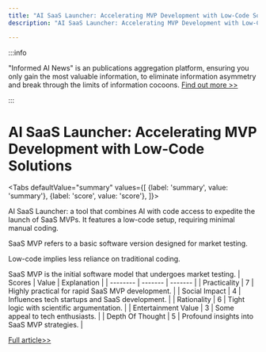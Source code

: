 ```yaml
---
title: "AI SaaS Launcher: Accelerating MVP Development with Low-Code Solutions"
description: "AI SaaS Launcher: Accelerating MVP Development with Low-Code Solutions"

---
```



:::info

"Informed AI News" is an publications aggregation platform, ensuring you only gain the most valuable information, to eliminate information asymmetry and break through the limits of information cocoons.  [Find out more >>](/)

:::

# AI SaaS Launcher: Accelerating MVP Development with Low-Code Solutions


<Tabs
	defaultValue="summary"
	values={[
	{label: 'summary', value: 'summary'},
	{label: 'score', value: 'score'},
]}>
<TabItem value="summary">


AI SaaS Launcher: a tool that combines AI with code access to expedite the launch of SaaS MVPs. It features a low-code setup, requiring minimal manual coding. 

SaaS MVP refers to a basic software version designed for market testing.

Low-code implies less reliance on traditional coding. 

SaaS MVP is the initial software model that undergoes market testing.
</TabItem>
<TabItem value="score">
	| Scores     | Value   | Explanation |
	| -------- | ------- | ------- |
	| Practicality  | 7    | Highly practical for rapid SaaS MVP development.    |
	| Social Impact | 4     | Influences tech startups and SaaS development.    |
	| Rationality    | 6    | Tight logic with scientific argumentation.    |
	| Entertainment Value    | 3    | Some appeal to tech enthusiasts.    |
	| Depth Of Thought    | 5    | Profound insights into SaaS MVP strategies.    |
</TabItem>
</Tabs>

[Full article>>](https://www.producthunt.com/posts/ai-saas-launcher)
